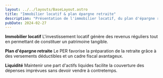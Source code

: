 ```yaml
---
layout: ../../layouts/BaseLayout.astro
title: "Immobilier locatif & plan épargne retraite"
description: "Présentation de l'immobilier locatif, du plan d'épargne retraite et de la gestion de la liquidité."
pubDate: 2024-02-27
---
```


**Immobilier locatif**
L'investissement locatif génère des revenus réguliers tout en permettant de constituer un patrimoine tangible.

**Plan d'épargne retraite**
Le PER favorise la préparation de la retraite grâce à des versements déductibles et un cadre fiscal avantageux.

**Liquidité**
Maintenir une part d'actifs liquides facilite la couverture des dépenses imprévues sans devoir vendre à contretemps.
